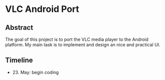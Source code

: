 {{Historical}}
{{SoCProject|year=2011|student=[[User:Michael_Merg|Michael Merg]]|mentor=[[User:ivoire|Rémi Duraffort]]}}

=VLC Android Port=

==Abstract==
The goal of this project is to port the VLC media player to the Android platform. My main task is to implement and design an nice and practical UI.

==Timeline==
* 23. May: begin coding